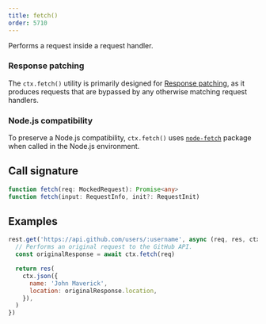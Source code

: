 ```yaml
---
title: fetch()
order: 5710
---
```


Performs a request inside a request handler.

### Response patching

The `ctx.fetch()` utility is primarily designed for [Response patching](/docs/recipes/response-patching), as it produces requests that are bypassed by any otherwise matching request handlers.

### Node.js compatibility

To preserve a Node.js compatibility, `ctx.fetch()` uses [`node-fetch`](https://github.com/node-fetch/node-fetch) package when called in the Node.js environment.

## Call signature

```ts
function fetch(req: MockedRequest): Promise<any>
function fetch(input: RequestInfo, init?: RequestInit)
```

## Examples

```js showLineNumbers focusedLines=2-3
rest.get('https://api.github.com/users/:username', async (req, res, ctx) => {
  // Performs an original request to the GitHub API.
  const originalResponse = await ctx.fetch(req)

  return res(
    ctx.json({
      name: 'John Maverick',
      location: originalResponse.location,
    }),
  )
})
```
